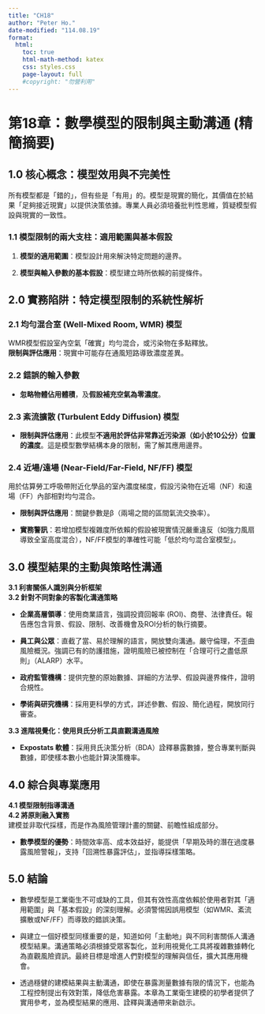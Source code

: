 ```yaml
---
title: "CH18"
author: "Peter Ho."
date-modified: "114.08.19"
format:
  html:
    toc: true
    html-math-method: katex
    css: styles.css
    page-layout: full	
    #copyright: "勿營利用"
---
```


# **第18章：數學模型的限制與主動溝通 (精簡摘要)**

## **1.0 核心概念：模型效用與不完美性**

所有模型都是「錯的」，但有些是「有用」的。模型是現實的簡化，其價值在於結果「足夠接近現實」以提供決策依據。專業人員必須培養批判性思維，質疑模型假設與現實的一致性。

### **1.1 模型限制的兩大支柱：適用範圍與基本假設**

1.  **模型的適用範圍**：模型設計用來解決特定問題的邊界。

2.  **模型與輸入參數的基本假設**：模型建立時所依賴的前提條件。

## **2.0 實務陷阱：特定模型限制的系統性解析**

### **2.1 均勻混合室 (Well-Mixed Room, WMR) 模型**

WMR模型假設室內空氣「確實」均勻混合，或污染物在多點釋放。\
**限制與評估應用**：現實中可能存在通風短路導致濃度差異。

### **2.2 錯誤的輸入參數**

-   **忽略物體佔用體積**，及**假設補充空氣為零濃度**。

### **2.3 紊流擴散 (Turbulent Eddy Diffusion) 模型**

-   **限制與評估應用**：此模型**不適用於評估非常靠近污染源（如小於10公分）位置的濃度**。這是模型數學結構本身的限制，需了解其應用邊界。

### **2.4 近場/遠場 (Near-Field/Far-Field, NF/FF) 模型**

用於估算勞工呼吸帶附近化學品的室內濃度梯度，假設污染物在近場（NF）和遠場（FF）內部相對均勻混合。

-   **限制與評估應用**：關鍵參數是β（兩場之間的區間氣流交換率）。

-   **實務警訊**：若增加模型複雜度所依賴的假設被現實情況嚴重違反（如強力風扇導致全室高度混合），NF/FF模型的準確性可能「低於均勻混合室模型」。

## **3.0 模型結果的主動與策略性溝通**

**3.1 利害關係人識別與分析框架**\
**3.2 針對不同對象的客製化溝通策略**

-   **企業高層領導**：使用商業語言，強調投資回報率 (ROI)、商譽、法律責任。報告應包含背景、假設、限制、改善機會及ROI分析的執行摘要。

-   **員工與公眾**：直截了當、易於理解的語言，開放雙向溝通。嚴守倫理，不歪曲風險概況。強調已有的防護措施，證明風險已被控制在「合理可行之盡低原則」（ALARP）水平。

-   **政府監管機構**：提供完整的原始數據、詳細的方法學、假設與邊界條件，證明合規性。

-   **學術與研究機構**：採用更科學的方式，詳述參數、假設、簡化過程，開放同行審查。

**3.3 進階視覺化：使用貝氏分析工具直觀溝通風險**

-   **Expostats 軟體**：採用貝氏決策分析（BDA）詮釋暴露數據，整合專業判斷與數據，即使樣本數小也能計算決策機率。

## **4.0 綜合與專業應用**

**4.1 模型限制指導溝通**\
**4.2 將原則融入實務**\
建模並非取代採樣，而是作為風險管理計畫的關鍵、前瞻性組成部分。

-   **數學模型的優勢**：時間效率高、成本效益好，能提供「早期及時的潛在過度暴露風險警報」，支持「回溯性暴露評估」，並指導採樣策略。

## **5.0 結論**

-   數學模型是工業衛生不可或缺的工具，但其有效性高度依賴於使用者對其「適用範圍」與「基本假設」的深刻理解。必須警惕因誤用模型（如WMR、紊流擴散或NF/FF）而導致的錯誤決策。

-   與建立一個好模型同樣重要的是，知道如何「主動地」與不同利害關係人溝通模型結果。溝通策略必須根據受眾客製化，並利用視覺化工具將複雜數據轉化為直觀風險資訊。最終目標是增進人們對模型的理解與信任，擴大其應用機會。

-   透過穩健的建模結果與主動溝通，即使在暴露測量數據有限的情況下，也能為工程控制提出有效對策，降低危害暴露。本章為工業衛生建模的初學者提供了實用參考，並為模型結果的應用、詮釋與溝通帶來新啟示。
